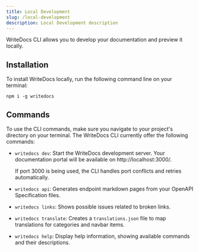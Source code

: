 ```yaml
---
title: Local Development
slug: /local-development
description: Local Development description
---
```


WriteDocs CLI allows you to develop your documentation and preview it locally. 

## Installation

To install WriteDocs locally, run the following command line on your terminal:

```
npm i -g writedocs
```

## Commands

To use the CLI commands, make sure you navigate to your project's directory on your terminal. The WriteDocs CLI currently offer the following commands:

- `writedocs dev`: Start the WriteDocs development server. Your documentation portal will be available on http://localhost:3000/.

    <Callout title="Port Management">
    If port 3000 is being used, the CLI handles port conflicts and retries automatically.
    </Callout>

- `writedocs api`: Generates endpoint markdown pages from your OpenAPI Specification files.
- `writedocs links`: Shows possible issues related to broken links. 
- `writedocs translate`: Creates a `translations.json` file to map translations for categories and navbar items. 
- `writedocs help`: Display help information, showing available commands and their descriptions.
